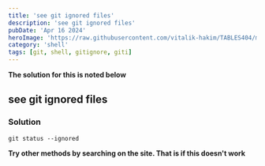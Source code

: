 ```yaml
---
title: 'see git ignored files'
description: 'see git ignored files'
pubDate: 'Apr 16 2024'
heroImage: 'https://raw.githubusercontent.com/vitalik-hakim/TABLES404/main/error_b/SHELL.jpg'
category: 'shell'
tags: [git, shell, gitignore, giti]
---
```


**The solution for this is noted below**

## see git ignored files

### Solution

```shell
git status --ignored
```

**Try other methods by searching on the site. That is if this doesn't work**
